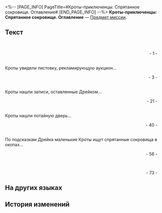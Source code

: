 <%-- [PAGE_INFO]
PageTitle=#Кроты-приключенцы: Спрятанное сокровище. Оглавление#
[END_PAGE_INFO] --%>
{{Предмет Инфобокс
|id          = 140168
|Изображение = Предмет Записи.png
|Тип         = Предмет миссии
|Инвентарь   = Миссии
|Редкость    = 3
|Эффект      = 
|Описание    = Несколько страниц из детской приключенческой книги, очень популярной в Белобоге.
}}
{{Описание|''«Кроты, Кроты,<br />Сильны и умны!<br />Кроты, Кроты,<br />Вам в руки бразды!»''}}
'''Кроты-приключенцы: Спрятанное сокровище. Оглавление''' — [[Предмет миссии]].

==Текст==
<div align="center">{{Цвет|Ключевой|Кроты-приключенцы: Спрятанное сокровище. Оглавление}}</div>
{{Размер|+2|Введение: Секреты приключений Кротов}}<br /><div align="right">- 1 -</div>

{{Размер|+2|Нежданный пергамент}}<br />{{Цвет|Выделенный|Возле входа в летнее кафе в Сточном проходе}} Кроты увидели листовку, рекламирующую аукцион...<br /><div align="right">- 3 -</div>

{{Размер|+2|Пропавшая лампа шахтёра}}<br />{{Цвет|Выделенный|В Большой шахте Камнеграда}} Кроты нашли записи, оставленные Дрейком...<br /><div align="right">- 21 -</div>

{{Размер|+2|Ящики - это ключи}}<br />{{Цвет|Выделенный|В закутке со стеллажами, заполненными ящиками, в Заклёпкограде}} Кроты нашли потайную дверь...<br /><div align="right">- 40 -</div>

{{Размер|+2|Охота за сокровищами на поле боя}}<br />По подсказкам Дрейка маленькие Кроты ищут спрятанные сокровища в окопах{{Цвет|Выделенный| Запретной зоны<br />Среброгривых Стражей, ведущих к Снежным полям}}...<br /><div align="right">- 56 -</div>

{{Размер|+2|Послесловие}}<br /><div align="right"> - 73 -</div>

==На других языках==
{{На других языках
|en   = ''The Adventurous Moles: Hidden Treasure'' &mdash; Table of Contents
|zhs  = 《冒险鼹鼠队：隐形的宝藏》目录
|zht  = 《冒險鼴鼠隊：隱形的寶藏》目錄
|ja   = 『モグラ冒険隊・見えない宝物』目次
|ko   = ≪두더지 모험단: 숨겨진 보물≫ 목차
|es   = Índice de «Los topos aventureros: el tesoro invisible»
|fr   = ''Les Taupes aventurières&nbsp;: Le trésor caché'' &mdash; Sommaire
|ru   = Кроты-приключенцы: Спрятанное сокровище. Оглавление
|th   = "การผจญภัยของแก๊งตัวตุ่น: สมบัติเร้นลับ" - สารบัญ
|vi   = "Đội Chuột Chũi Phiêu Lưu: Kho Báu Ẩn Giấu" - Mục Lục
|de   = „Die abenteuerlustigen Maulwürfe: Verborgener Schatz“ – Inhaltsverzeichnis
|id   = "Petualang The Moles: Harta Karun Tersembunyi" &mdash; Daftar Isi
|pt   = "As Toupeiras Aventureiras: Tesouro Escondido" &mdash; Índice
}}

==История изменений==
{{История изменений|3.5}}